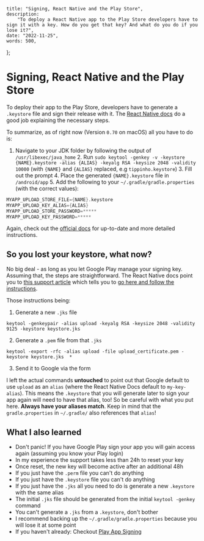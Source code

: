     title: "Signing, React Native and the Play Store",
    description:
        "To deploy a React Native app to the Play Store developers have to sign it with a key. How do you get that key? And what do you do if you lose it?",
    date: "2022-11-25",
    words: 500,
};

# Signing, React Native and the Play Store

To deploy their app to the Play Store, developers have to generate a `.keystore` file and sign their release with it. The [React Native docs](https://reactnative.dev/docs/signed-apk-android) do a good job explaining the necessary steps.

To summarize, as of right now (Version `0.70` on macOS) all you have to do is:

1. Navigate to your JDK folder by following the output of `/usr/libexec/java_home` 2. Run `sudo
keytool -genkey -v -keystore {NAME}.keystore -alias {ALIAS} -keyalg RSA -keysize 2048 -validity
10000` (with `{NAME}` and `{ALIAS}` replaced, e.g `tippinho.keystore`) 3. Fill out the prompt 4.
   Place the generated `{NAME}.keystore` file in `/android/app` 5. Add the following to your
   `~/.gradle/gradle.properties` (with the correct values):

```gradle
MYAPP_UPLOAD_STORE_FILE={NAME}.keystore
MYAPP_UPLOAD_KEY_ALIAS={ALIAS}
MYAPP_UPLOAD_STORE_PASSWORD=*****
MYAPP_UPLOAD_KEY_PASSWORD=*****
```

Again, check out the [official docs](https://reactnative.dev/docs/signed-apk-android) for up-to-date and more detailed instructions.

## So you lost your keystore, what now?

No big deal - as long as you let Google Play manage your signing key. Assuming that, the steps are straightforward. The React Native docs point you to [this support article](https://support.google.com/googleplay/android-developer/answer/9842756?visit_id=638050049051152094-2056461076&rd=1#reset) which tells you to [go here and follow the instructions](https://support.google.com/googleplay/android-developer/contact/key).

Those instructions being:

1. Generate a new `.jks` file

```shell
keytool -genkeypair -alias upload -keyalg RSA -keysize 2048 -validity 9125 -keystore keystore.jks
```

2. Generate a `.pem` file from that `.jks`

```shell
keytool -export -rfc -alias upload -file upload_certificate.pem -keystore keystore.jks  *
```

3. Send it to Google via the form

I left the actual commands **untouched** to point out that Google default to use `upload` as
an `alias` (where the React Native Docs default to `my-key-alias`). This means the `.keystore` that
you will generate later to sign your app again will need to have that alias, too! So be careful with
what you put here. **Always have your aliases match**. Keep in mind that the `gradle.properties` in
`~/.gradle/` also references that `alias`!

## What I also learned

-   Don't panic! If you have Google Play sign your app you will gain access again (assuming you know your Play login)
-   In my experience the support takes less than 24h to reset your key
-   Once reset, the new key will become active after an additional 48h
-   If you just have the `.perm` file you can't do anything
-   If you just have the `.keystore` file you can't do anything
-   If you just have the `.jks` all you need to do is generate a new `.keystore` with the same alias
-   The initial `.jks` file should be generated from the initial `keytool -genkey` command
-   You can't generate a `.jks` from a `.keystore`, don't bother
-   I recommend backing up the `~/.gradle/gradle.properties` because you will lose it at some point
-   If you haven't already: Checkout [Play App Signing](https://support.google.com/googleplay/android-developer/answer/9842756)
